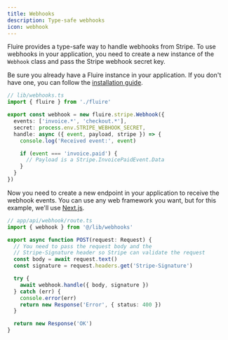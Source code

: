 ```yaml
---
title: Webhooks
description: Type-safe webhooks
icon: webhook
---
```


Fluire provides a type-safe way to handle webhooks from Stripe. To use webhooks in your application, you need to create a new instance of the `Webhook` class and pass the Stripe webhook secret key.

Be sure you already have a Fluire instance in your application. If you don't have one, you can follow the [installation guide](/installation).

```typescript
// lib/webhooks.ts
import { fluire } from './fluire'

export const webhook = new fluire.stripe.Webhook({
  events: ['invoice.*', 'checkout.*'],
  secret: process.env.STRIPE_WEBHOOK_SECRET,
  handle: async ({ event, payload, stripe }) => {
    console.log('Received event:', event)

    if (event === 'invoice.paid') {
      // Payload is a Stripe.InvoicePaidEvent.Data
    }
  }
})
```

Now you need to create a new endpoint in your application to receive the webhook events. You can use any web framework you want, but for this example, we'll use [Next.js](https://nextjs.org).

```typescript
// app/api/webhook/route.ts
import { webhook } from '@/lib/webhooks'

export async function POST(request: Request) {
  // You need to pass the request body and the 
  // Stripe-Signature header so Stripe can validate the request
  const body = await request.text()
  const signature = request.headers.get('Stripe-Signature')

  try {
    await webhook.handle({ body, signature })
  } catch (err) {
    console.error(err)
    return new Response('Error', { status: 400 })
  }

  return new Response('OK')
}
```
